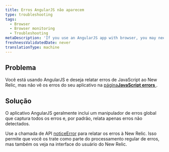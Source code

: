 ```yaml
---
title: Erros AngularJS não aparecem
type: troubleshooting
tags:
  - Browser
  - Browser monitoring
  - Troubleshooting
metaDescription: 'If you use an AngularJS app with browser, you may need to use NREUM.noticeError to report uncaught errors.'
freshnessValidatedDate: never
translationType: machine
---
```


## Problema

Você está usando AngularJS e deseja relatar erros de JavaScript ao New Relic, mas não vê os erros do seu aplicativo na [página<DoNotTranslate>**JavaScript errors**</DoNotTranslate> ](/docs/browser/new-relic-browser/browser-pro-features/js-errors-dashboard-examining-errors-over-time).

## Solução

O aplicativo AngularJS geralmente inclui um manipulador de erros global que captura todos os erros e, por padrão, <InlinePopover type="browser"/>relata apenas erros não detectados.

Use a chamada de API [noticeError](/docs/browser/new-relic-browser/browser-agent-spa-api/newrelicnoticeerror-browser-agent-api) para relatar os erros à New Relic. Isso permite que você os trate como parte do processamento regular de erros, mas também os veja na interface do usuário do New Relic.